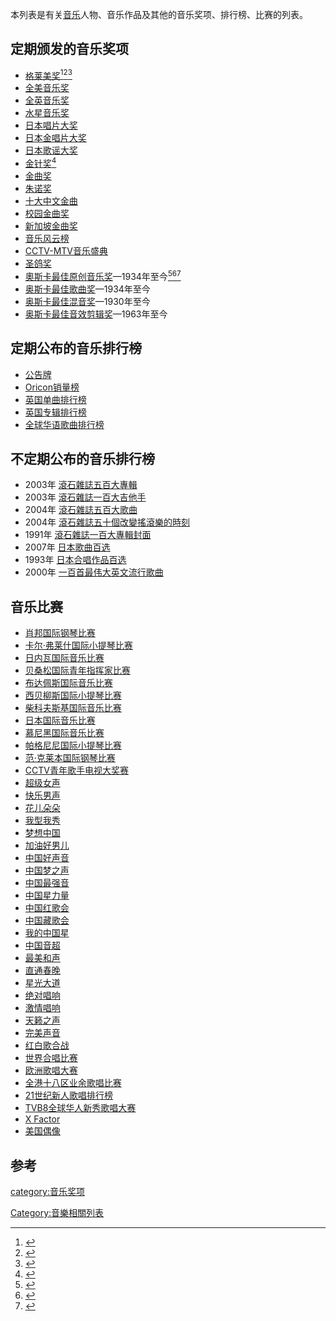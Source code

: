 本列表是有关[[音乐|音乐]]人物、音乐作品及其他的音乐奖项、排行榜、比赛的列表。

==定期颁发的音乐奖项==
*[[格莱美奖|格莱美奖]]<ref>{{cite news |title=How Important Are the Grammy Awards? |url=https://www.npr.org/templates/story/story.php?storyId=7304613 |accessdate=2021-12-27 |work=NPR.org |language=en |archive-date=2021-12-27 |archive-url=https://web.archive.org/web/20211227082724/https://www.npr.org/templates/story/story.php?storyId=7304613 |dead-url=no }}</ref><ref>{{cite news |title=全年上榜未获提名、涉及种族被疑歧视，格莱美真有“黑幕”？ |url=https://world.huanqiu.com/article/42K2nrjsJ3y |accessdate=2021-12-27 |work=world.huanqiu.com |archive-date=2021-12-27 |archive-url=https://web.archive.org/web/20211227082738/https://world.huanqiu.com/article/42K2nrjsJ3y |dead-url=no }}</ref><ref>{{cite news |last1=Doyne |first1=Shannon |title=Do the Grammy Awards Represent the Best in Music Today? |url=https://www.nytimes.com/2020/01/28/learning/do-the-grammy-awards-represent-the-best-in-music-today.html |accessdate=2021-12-27 |work=The New York Times |date=2020-01-28 |archive-date=2021-12-27 |archive-url=https://web.archive.org/web/20211227082724/https://www.nytimes.com/2020/01/28/learning/do-the-grammy-awards-represent-the-best-in-music-today.html |dead-url=no }}</ref>
*[[全美音乐奖|全美音乐奖]]
*[[全英音乐奖|全英音乐奖]]
*[[水星音乐奖|水星音乐奖]]
*[[日本唱片大奖|日本唱片大奖]]
*[[日本金唱片大奖|日本金唱片大奖]]
*[[日本歌谣大奖|日本歌谣大奖]]
*[[金针奖|金针奖]]<ref>{{cite news |title=香港金针奖提名揭盅 刘德华王菲越级斗前辈(图) |url=https://www.chinanews.com.cn/yl/ytcf/news/2006/12-01/830238.shtml |accessdate=2021-12-27 |work=www.chinanews.com.cn |archive-date=2021-12-27 |archive-url=https://web.archive.org/web/20211227082737/https://www.chinanews.com.cn/yl/ytcf/news/2006/12-01/830238.shtml |dead-url=no }}</ref>
*[[金曲奖|金曲奖]]
*[[朱诺奖|朱诺奖]]
*[[十大中文金曲|十大中文金曲]]
*[[校园金曲奖|校园金曲奖]]
*[[新加坡金曲奖|新加坡金曲奖]]
*[[音乐风云榜|音乐风云榜]]
*[[CCTV-MTV音乐盛典|CCTV-MTV音乐盛典]]
*[[圣鸽奖|圣鸽奖]]
*[[奧斯卡最佳原创音乐奖|奧斯卡最佳原创音乐奖]]—1934年至今<ref>{{cite news |last1=Burlingame |first1=Jon |last2=Burlingame |first2=Jon |title=Beyonce, Jay-Z, U2 and Ariana Grande Among Music Superstars Shortlisted for Oscars’ Best Song Nominations |url=https://variety.com/2021/awards/news/beyonce-jay-z-u2-ariana-grande-oscar-shortlist-original-song-score-2022-1235141531/ |accessdate=2021-12-27 |work=Variety |date=2021-12-21 |archive-date=2022-01-25 |archive-url=https://web.archive.org/web/20220125014338/https://variety.com/2021/awards/news/beyonce-jay-z-u2-ariana-grande-oscar-shortlist-original-song-score-2022-1235141531/ |dead-url=no }}</ref><ref>{{cite news |title=除了《寄生虫》，奥斯卡还能看啥？-中新网 |url=https://www.chinanews.com.cn/yl/2020/02-11/9086560.shtml |accessdate=2021-12-27 |work=www.chinanews.com.cn |archive-date=2021-12-27 |archive-url=https://web.archive.org/web/20211227082808/https://www.chinanews.com.cn/yl/2020/02-11/9086560.shtml |dead-url=no }}</ref><ref>{{cite news |title=2022 Oscars shortlist: Beyoncé and Jay-Z among Original Song finalists |url=https://www.lifestyleasia.com/kl/culture/entertainment/2022-oscars-shortlist-beyonce-and-jay-z-among-original-song-finalists/ |accessdate=2021-12-27 |work=Lifestyle Asia Kuala Lumpur |date=2021-12-24 |archive-date=2021-12-27 |archive-url=https://web.archive.org/web/20211227084345/https://www.lifestyleasia.com/kl/culture/entertainment/2022-oscars-shortlist-beyonce-and-jay-z-among-original-song-finalists/ |dead-url=no }}</ref>
*[[奥斯卡最佳歌曲奖|奥斯卡最佳歌曲奖]]—1934年至今
*[[奥斯卡最佳混音奖|奥斯卡最佳混音奖]]—1930年至今
*[[奥斯卡最佳音效剪辑奖|奥斯卡最佳音效剪辑奖]]—1963年至今

==定期公布的音乐排行榜==
*[[告示牌_(杂志)|公告牌]]
*[[Oricon销量榜|Oricon销量榜]]
*[[英国单曲排行榜|英国单曲排行榜]]
*[[英国专辑排行榜|英国专辑排行榜]]
*[[全球华语歌曲排行榜|全球华语歌曲排行榜]]

==不定期公布的音乐排行榜==
*2003年 [[滾石雜誌五百大專輯|滾石雜誌五百大專輯]]
*2003年 [[滾石雜誌一百大吉他手|滾石雜誌一百大吉他手]]
*2004年 [[滾石雜誌五百大歌曲|滾石雜誌五百大歌曲]]
*2004年 [[滾石雜誌五十個改變搖滾樂的時刻|滾石雜誌五十個改變搖滾樂的時刻]]
*1991年 [[滾石雜誌一百大專輯封面|滾石雜誌一百大專輯封面]]
*2007年 [[日本歌曲百选|日本歌曲百选]]
*1993年 [[日本合唱作品百选|日本合唱作品百选]]
*2000年 [[一百首最伟大英文流行歌曲|一百首最伟大英文流行歌曲]]

==音乐比赛==
*[[肖邦国际钢琴比赛|肖邦国际钢琴比赛]]
*[[卡尔·弗莱什国际小提琴比赛|卡尔·弗莱什国际小提琴比赛]]
*[[日内瓦国际音乐比赛|日内瓦国际音乐比赛]]
*[[贝桑松国际青年指挥家比赛|贝桑松国际青年指挥家比赛]]
*[[布达佩斯国际音乐比赛|布达佩斯国际音乐比赛]]
*[[西贝柳斯国际小提琴比赛|西贝柳斯国际小提琴比赛]]
*[[柴科夫斯基国际音乐比赛|柴科夫斯基国际音乐比赛]]
*[[日本国际音乐比赛|日本国际音乐比赛]]
*[[慕尼黑国际音乐比赛|慕尼黑国际音乐比赛]]
*[[帕格尼尼国际小提琴比赛|帕格尼尼国际小提琴比赛]]
*[[范·克莱本国际钢琴比赛|范·克莱本国际钢琴比赛]]
*[[CCTV青年歌手电视大奖赛|CCTV青年歌手电视大奖赛]]
*[[超级女声|超级女声]]
*[[快乐男声|快乐男声]]
*[[花儿朵朵|花儿朵朵]]
*[[我型我秀|我型我秀]]
*[[梦想中国|梦想中国]]
*[[加油好男儿|加油好男儿]]
*[[中国好声音|中国好声音]]
*[[中国梦之声|中国梦之声]]
*[[中国最强音|中国最强音]]
*[[中国星力量|中国星力量]]
*[[中国红歌会|中国红歌会]]
*[[中国藏歌会|中国藏歌会]]
*[[我的中国星|我的中国星]]
*[[中国音超|中国音超]]
*[[最美和声|最美和声]]
*[[直通春晚|直通春晚]]
*[[星光大道_(央视节目)|星光大道]]
*[[绝对唱响|绝对唱响]]
*[[激情唱响|激情唱响]]
*[[天籁之声|天籁之声]]
*[[完美声音|完美声音]]
*[[红白歌合战|红白歌合战]]
*[[世界合唱比赛|世界合唱比赛]]
*[[欧洲歌唱大赛|欧洲歌唱大赛]]
*[[全港十八区业余歌唱比赛|全港十八区业余歌唱比赛]]
*[[21世纪新人歌唱排行榜|21世纪新人歌唱排行榜]]
*[[TVB8全球华人新秀歌唱大赛|TVB8全球华人新秀歌唱大赛]]
*[[X_Factor|X Factor]]
*[[美国偶像|美国偶像]]

==参考==
{{reflist}}
[[category:音乐奖项|category:音乐奖项]]
[[Category:音樂相關列表|Category:音樂相關列表]]